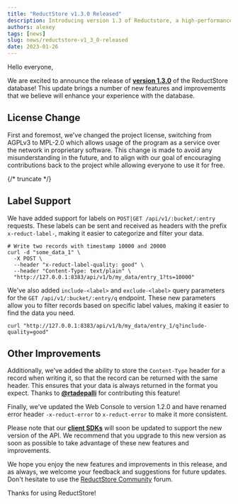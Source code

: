 ```yaml
---
title: "ReductStore v1.3.0 Released"
description: Introducing version 1.3 of Reductstore, a high-performance database with improved filtering capabilities and label support for enhanced organization and querying
authors: alexey
tags: [news]
slug: news/reductstore-v1_3_0-released
date: 2023-01-26
---
```


Hello everyone,

We are excited to announce the release of [**version 1.3.0**](https://github.com/reductstore/reductstore/releases/tag/v1.3.0) of the ReductStore database! This update brings a number of new
features and improvements that we believe will enhance your experience with the database.

## License Change

First and foremost, we've changed the project license, switching from AGPLv3 to MPL-2.0 which allows usage of the program
as a service over the network in proprietary software. This change is made to avoid any misunderstanding in the future,
and to align with our goal of encouraging contributions back to the project while allowing everyone to use it for free.

{/* truncate */}

## Label Support

We have added support for labels on `POST|GET /api/v1/:bucket/:entry` requests. These labels can be
sent and received as headers with the prefix `x-reduct-label-`, making it easier to categorize and filter your data.

```shell
# Write two records with timestamp 10000 and 20000
curl -d "some_data_1" \
  -X POST \
  --header "x-reduct-label-quality: good" \
  --header "Content-Type: text/plain" \
  "http://127.0.0.1:8383/api/v1/b/my_data/entry_1?ts=10000"
```

We've also added `include-<label>` and `exclude-<label>` query parameters for the `GET /api/v1/:bucket/:entry/q` endpoint.
These new parameters allow you to filter records based on specific label values, making it easier to find the data you
need.

```shell
curl "http://127.0.0.1:8383/api/v1/b/my_data/entry_1/q?include-quality=good"
```

## Other Improvements

Additionally, we've added the ability to store the `Content-Type` header for a record when writing it, so that the record
can be returned with the same header. This ensures that your data is always returned in the format you expect.
Thanks to [**@rtadepalli**](https://github.com/rtadepalli) for contributing this feature!

Finally, we've updated the Web Console to version 1.2.0 and have renamed error header `-x-reduct-error` to `x-reduct-error`
to make it more consistent.

Please note that our [**client SDKs**](https://github.com/reductstore/reductstore#client-sdks) will soon be updated to support the new version of the API. We recommend that you upgrade to this new version as soon as possible to take advantage of these new features and improvements.

We hope you enjoy the new features and improvements in this release, and as always, we welcome your feedback and
suggestions for future updates. Don't hesitate to use the [ReductStore Community](https://community.reduct.store) forum.

Thanks for using ReductStore!

